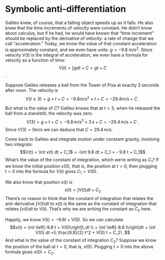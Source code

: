 # Symbolic anti-differentiation



::: {.example data-latex=""}
Galileo knew, of course, that a falling object speeds up as it falls. He also knew that the time increments of velocity were constant. He didn't know about calculus, but if he had, he would have known that "time increment" should be replaced by the derivative of velocity: a rate of change that we call "acceleration." Today, we know the value of that constant acceleration is approximately constant, and we even have units: $g = - 9.8$ m/s$^2$. Since velocity $V(t)$ is the integral of  acceleration, we even have a formula for velocity as a function of time: $$V(t) = \int g dt + C = g t + C$$. 

Suppose Galileo releases a ball from the Tower of Pisa at exactly 3 seconds after noon. The velocity is $$V(t\geq 3) = g \times t + C = -9.8 \text{m/s}^2 \times t + C = -29.4 \text{m/s} + C\ .$$

But what is the value of $C$? Galileo knows that at $t=3$, when he released the ball from a standstill, the velocity was zero.  $$V(3) = g \times t + C = -9.8\, \text{m/s}^2 \times 3\, \text{s} + C = - 29.4\, \text{m/s} + C \ .$$ Since $V(3) = 0 \text{m/s}$ we can deduce that $C= 29.4\, \text{m/s}$. 
:::


Come back to Galileo and integrate motion under constant gravity, involving two integrals: 
$$V(t) = \int v(t) dt + C_1$ = -\int 9.8 dt + C_1 = - 9.8 t + C_1$$ What's the value of the constant of integration, which we're writing as $C_1$? If we know the initial position $x(0)$, that is, the position at $t=0$, then plugging $t=0$ into the formula for $V(t)$ gives  $C_1 = V(0)$.

We also know that position $x(t)$ is
$$x(t) = \int V(t) dt + C_2$$ There's no reason to think that the constant of integration that relates the anti-derivative $\int V(t) dt$ to $x(t)$ is the same as the constant of integration that relates $\int v(t) dt$ to $V(t)$. That's why we are writing the constant as $C_2$ here.

Happily, we know $V(t) = -9.8 t + V(0)$. So we can calculate $$x(t) = \int \left[-9.8 t + V(0)\right]\,dt \\
= \int \left[-8.8 t\right]dt + \int V(0) dt =\\
\frac{9.8}{2} t^2 + V(0) t + C_2\ .$$
And what is the value of the constant of integration $C_2$? Suppose we know the position of the ball at $t=0$, that is, $x(0)$. Plugging $t=0$ into the above formula gives $x(0) = C_2$.


